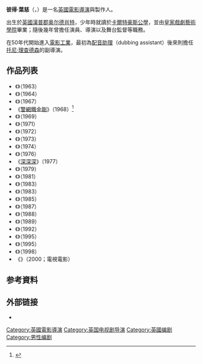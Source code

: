 '''彼得·葉慈'''（{{lang-en|Peter Yates}}，{{bd|1929年|7月24日|2011年|1月9日|catIdx=Yates, Peter}}）是一名[[英國|英國]][[電影導演|電影導演]]與製作人。

出生於[[英國|英國]][[漢普郡|漢普郡]][[奥尔德肖特|奥尔德肖特]]，少年時就讀於[[卡爾特豪斯公學|卡爾特豪斯公學]]，並由[[皇家戲劇藝術學院|皇家戲劇藝術學院]]畢業；隨後幾年曾擔任演員、導演以及舞台監督等職務。

在50年代開始進入[[電影工業|電影工業]]，最初為[[配音助理|配音助理]]（dubbing assistant）後來則擔任[[托尼·理查德森|托尼·理查德森]]的副導演。

==作品列表==
* 《{{le|热情暑假|Summer Holiday (1963 film)}}》（1963）
* 《{{le|單向擺 (電影)|One Way Pendulum (film)|單向擺}}》（1964）
* 《{{le|搶劫 (1967年電影)|Robbery (1967 film)|搶劫}}》（1967）
* 《[[警網鐵金剛|警網鐵金剛]]》（1968）<ref>{{cite web|url=https://catalog.afi.com/Catalog/moviedetails/23455|title=BULLITT (1968)|work={{le|AFI長片目錄|AFI Catalog of Feature Films|AFI Catalog of Feature Films}}|accessdate=2022-05-28|archive-date=2022-05-28|archive-url=https://web.archive.org/web/20220528113042/https://catalog.afi.com/Catalog/moviedetails/23455}}</ref>
* 《{{le|約翰與瑪麗|John and Mary (film)}}》（1969）
* 《{{le|墨菲的戰爭|Murphy's War}}》（1971）
* 《{{le|神偷盜寶|The Hot Rock (film)}}》（1972）
* 《{{le|線人 (1973年電影)|The Friends of Eddie Coyle|線人}}》（1973）
* 《{{le|嬌妻擺烏龍|For Pete's Sake (film)}}》（1974）
* 《{{le|三個臭皮匠 (1976年電影)|Mother, Jugs & Speed|三個臭皮匠}}》（1976）
* 《[[深深深_(1977年电影)|深深深]]》（1977）
* 《{{le|告別昨日|Breaking Away}}》（1979）
* 《{{le|目擊者 (1981年電影)|Eyewitness (1981 film)|目擊者}}》（1981）
* 《{{le|電光飛鏢俠|Krull (film)}}》（1983）
* 《{{le|化妝師 (1983年電影)|The Dresser (1983 film)|化妝師}}》（1983）
* 《{{le|追凶30年|Eleni (film)}}》（1985）
* 《{{le|嫌疑犯 (1987年電影)|Suspect (1987 film)|嫌疑犯}}》（1987）
* 《{{le|卡羅爾街的房子|The House on Carroll Street}}》（1988）
* 《{{le|黑獄滴血|An Innocent Man (film)}}》（1989）
* 《{{le|彗星來的那一年|Year of the Comet}}》（1992）
* 《{{le|同居大作戰|Roommates (1995 film)}}》（1995）
* 《{{le|國家的奔跑|The Run of the Country}}》（1995）
* 《{{le|謝幕 (1998年電影)|Curtain Call (1998 film)|謝幕}}》（1998）
* 《{{le|唐吉訶德 (2000年電影)|Don Quixote (2000 film)|唐吉訶德}}》（2000；電視電影）

== 参考資料 ==
{{reflist}}

==外部链接==
* {{IMDb name|946811}}

{{彼得·葉慈}}
{{Authority control}}
{{DEFAULTSORT:Yates, Peter}}
[[Category:英國電影導演|Category:英國電影導演]]
[[Category:英国电视剧导演|Category:英国电视剧导演]]
[[Category:英國编剧|Category:英國编剧]]
[[Category:男性编剧|Category:男性编剧]]